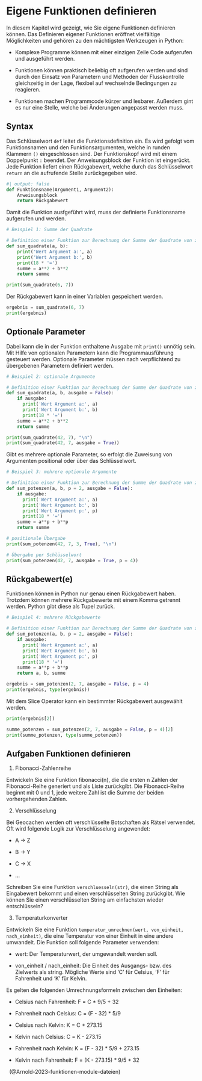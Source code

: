 # Eigene Funktionen definieren
In diesem Kapitel wird gezeigt, wie Sie eigene Funktionen definieren können. Das Definieren eigener Funktionen eröffnet vielfältige Möglichkeiten und gehören zu den mächtigsten Werkzeugen in Python:

  - Komplexe Programme können mit einer einzigen Zeile Code aufgerufen und ausgeführt werden.

  - Funktionen können praktisch beliebig oft aufgerufen werden und sind durch den Einsatz von Parametern und Methoden der Flusskontrolle gleichzeitig in der Lage, flexibel auf wechselnde Bedingungen zu reagieren.

  - Funktionen machen Programmcode kürzer und lesbarer. Außerdem gint es nur eine Stelle, welche bei Änderungen angepasst werden muss.

## Syntax
Das Schlüsselwort `def` leitet die Funktionsdefinition ein. Es wird gefolgt vom Funktionsnamen und den Funktionsargumenten, welche in runden Klammern `()` eingeschlossen sind. Der Funktionskopf wird mit einem Doppelpunkt `:` beendet. Der Anweisungsblock der Funktion ist eingerückt. Jede Funktion liefert einen Rückgabewert, welche durch das Schlüsselwort `return` an die aufrufende Stelle zurückgegeben wird. 

``` python
#| output: false
def Funktionsname(Argument1, Argument2):
    Anweisungsblock
    return Rückgabewert
```

Damit die Funktion ausfgeführt wird, muss der definierte Funktionsname aufgerufen und werden.

```python
# Beispiel 1: Summe der Quadrate

# Definition einer Funktion zur Berechnung der Summe der Quadrate von zwei Argumenten
def sum_quadrate(a, b):
    print('Wert Argument a:', a)
    print('Wert Argument b:', b)
    print(18 * '=')
    summe = a**2 + b**2
    return summe

print(sum_quadrate(6, 7))
```

Der Rückgabewert kann in einer Variablen gespeichert werden.

```python
ergebnis = sum_quadrate(6, 7)
print(ergebnis)
```

## Optionale Parameter
Dabei kann die in der Funktion enthaltene Ausgabe mit `print()` unnötig sein. Mit Hilfe von optionalen Parametern kann die Programmausführung gesteuert werden. Optionale Parameter müssen nach verpflichtend zu übergebenen Parametern definiert werden. 

```python
# Beispiel 2: optionale Argumente

# Definition einer Funktion zur Berechnung der Summe der Quadrate von zwei Argumenten
def sum_quadrate(a, b, ausgabe = False):
    if ausgabe:
      print('Wert Argument a:', a)
      print('Wert Argument b:', b)
      print(18 * '=')
    summe = a**2 + b**2
    return summe

print(sum_quadrate(42, 7), "\n")
print(sum_quadrate(42, 7, ausgabe = True))
```

Gibt es mehrere optionale Parameter, so erfolgt die Zuweisung von Argumenten positional oder über das Schlüsselwort.

```python
# Beispiel 3: mehrere optionale Argumente

# Definition einer Funktion zur Berechnung der Summe der Quadrate von zwei Argumenten
def sum_potenzen(a, b, p = 2, ausgabe = False):
    if ausgabe:
      print('Wert Argument a:', a)
      print('Wert Argument b:', b)
      print('Wert Argument p:', p)
      print(18 * '=')
    summe = a**p + b**p
    return summe

# positionale Übergabe
print(sum_potenzen(42, 7, 3, True), "\n")

# Übergabe per Schlüsselwort
print(sum_potenzen(42, 7, ausgabe = True, p = 4))
```

## Rückgabewert(e)
Funktionen können in Python nur genau einen Rückgabewert haben. Trotzdem können mehrere Rückgabewerte mit einem Komma getrennt werden. Python gibt diese als Tupel zurück.

```python
# Beispiel 4: mehrere Rückgabewerte

# Definition einer Funktion zur Berechnung der Summe der Quadrate von zwei Argumenten
def sum_potenzen(a, b, p = 2, ausgabe = False):
    if ausgabe:
      print('Wert Argument a:', a)
      print('Wert Argument b:', b)
      print('Wert Argument p:', p)
      print(18 * '=')
    summe = a**p + b**p
    return a, b, summe

ergebnis = sum_potenzen(2, 7, ausgabe = False, p = 4)
print(ergebnis, type(ergebnis))
```

Mit dem Slice Operator kann ein bestimmter Rückgabewert ausgewählt werden.

```python
print(ergebnis[2])

summe_potenzen = sum_potenzen(2, 7, ausgabe = False, p = 4)[2]
print(summe_potenzen, type(summe_potenzen))
```

<!-- ggf. ergänzen
## anonyme Funktionen Lambdas
<https://docs.python.org/3/reference/expressions.html#lambda> -->

## Aufgaben Funktionen definieren
1. Fibonacci-Zahlenreihe

Entwickeln Sie eine Funktion fibonacci(n), die die ersten n Zahlen der Fibonacci-Reihe generiert und als Liste zurückgibt. Die Fibonacci-Reihe beginnt mit 0 und 1, jede weitere Zahl ist die Summe der beiden vorhergehenden Zahlen.

2. Verschlüsselung

Bei Geocachen werden oft verschlüsselte Botschaften als Rätsel verwendet. Oft wird folgende Logik zur Verschlüsselung angewendet:

* A -> Z

* B -> Y

* C -> X

* ...

Schreiben Sie eine Funktion `verschluesseln(str)`, die einen String als Eingabewert bekommt und einen verschlüsselten String zurückgibt. Wie können Sie einen verschlüsselten String am einfachsten wieder entschlüsseln?

3. Temperaturkonverter

Entwickeln Sie eine Funktion `temperatur_umrechnen(wert, von_einheit, nach_einheit)`, die eine Temperatur von einer Einheit in eine andere umwandelt. Die Funktion soll folgende Parameter verwenden:

  - wert: Der Temperaturwert, der umgewandelt werden soll.
  
  - von_einheit / nach_einheit: Die Einheit des Ausgangs- bzw. des Zielwerts als string. Mögliche Werte sind 'C' für Celsius, 'F' für Fahrenheit und 'K' für Kelvin.

Es gelten die folgenden Umrechnungsformeln zwischen den Einheiten:

  - Celsius nach Fahrenheit: F = C * 9/5 + 32
  
  - Fahrenheit nach Celsius: C = (F - 32) * 5/9
  
  - Celsius nach Kelvin: K = C + 273.15
  
  - Kelvin nach Celsius: C = K - 273.15
  
  - Fahrenheit nach Kelvin: K = (F - 32) * 5/9 + 273.15
  
  - Kelvin nach Fahrenheit: F = (K - 273.15) * 9/5 + 32


&nbsp;
(@Arnold-2023-funktionen-module-dateien)